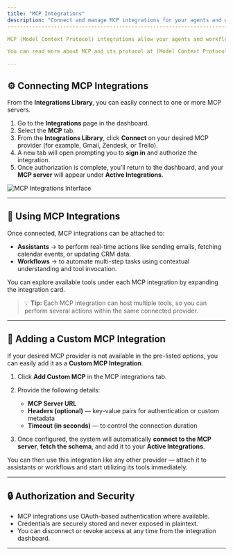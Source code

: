 ```yaml
---
title: "MCP Integrations"
description: "Connect and manage MCP integrations for your agents and workflows."
---------------------------------------------------------------------------------

MCP (Model Context Protocol) integrations allow your agents and workflows to connect with powerful external tools and data sources in a standardized, secure way.

You can read more about MCP and its protocol at [Model Context Protocol Documentation](https://modelcontextprotocol.io/).

---
```


## ⚙️ Connecting MCP Integrations

From the **Integrations Library**, you can easily connect to one or more MCP servers.

1. Go to the **Integrations** page in the dashboard.
2. Select the **MCP** tab.
3. From the **Integrations Library**, click **Connect** on your desired MCP provider (for example, Gmail, Zendesk, or Trello).
4. A new tab will open prompting you to **sign in** and authorize the integration.
5. Once authorization is complete, you’ll return to the dashboard, and your **MCP server** will appear under **Active Integrations**.

<Image src="/images/mcp-integrations.png" alt="MCP Integrations Interface" />

---

## 🧩 Using MCP Integrations

Once connected, MCP integrations can be attached to:

* **Assistants** → to perform real-time actions like sending emails, fetching calendar events, or updating CRM data.
* **Workflows** → to automate multi-step tasks using contextual understanding and tool invocation.

You can explore available tools under each MCP integration by expanding the integration card.

> 💡 **Tip:** Each MCP integration can host multiple tools, so you can perform several actions within the same connected provider.

---

## 🧰 Adding a Custom MCP Integration

If your desired MCP provider is not available in the pre-listed options, you can easily add it as a **Custom MCP Integration**.

1. Click **Add Custom MCP** in the MCP integrations tab.
2. Provide the following details:

   * **MCP Server URL**
   * **Headers (optional)** — key-value pairs for authentication or custom metadata
   * **Timeout (in seconds)** — to control the connection duration
3. Once configured, the system will automatically **connect to the MCP server**, **fetch the schema**, and add it to your **Active Integrations**.

You can then use this integration like any other provider — attach it to assistants or workflows and start utilizing its tools immediately.

---

## 🔒 Authorization and Security

* MCP integrations use OAuth-based authentication where available.
* Credentials are securely stored and never exposed in plaintext.
* You can disconnect or revoke access at any time from the integration dashboard.

---
